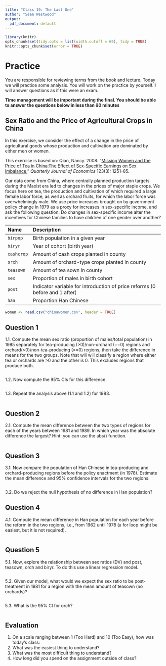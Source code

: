```yaml
---
title: "Class 19: The Last One"
author: "Sean Westwood"
output:
  pdf_document: default
---
```

```r
library(knitr)
opts_chunk$set(tidy.opts = list(width.cutoff = 60), tidy = TRUE)
knitr::opts_chunk$set(error = TRUE)
```

# Practice

You are responsible for reviewing terms from the book and lecture.  Today we will practice some analysis.  You will work on the practice by yourself.  I will answer questions as if this were an exam.

**Time management will be important during the final.  You should be able to answer the questions below in less than 60 minutes**

## Sex Ratio and the Price of Agricultural Crops in China


In this exercise, we consider the effect of a change in the price of agricultural goods whose production and cultivation are dominated by either men or women. 

This exercise is based on: Qian, Nancy. 2008. “[Missing Women and the Price of Tea in China:The Effect of Sex-Specific Earnings on Sex Imbalance.](http://dx.doi.org/10.1162/qjec.2008.123.3.1251)” *Quarterly Journal of Economics* 123(3): 1251–85. 

Our data come from China, where centrally planned production targets during the Maoist era led to changes in the prices of major staple crops. We focus here on tea, the production and cultivation of which required a large female labor force, as well as orchard fruits, for which the labor force was overwhelmingly male.  We use price increases brought on by government policy change in 1979 as a proxy for increases in sex-specific income, and ask the following question: Do changes in sex-specific income alter the incentives for Chinese families to have
children of one gender over another? 

 Name                Description
 ------------------- ---------------------------------------------------------
 `birpop`            Birth population in a given year
 `biryr`             Year of cohort (birth year)
 `cashcrop`          Amount of cash crops planted in county
 `orch`              Amount of orchard-type crops planted in county
 `teasown`           Amount of tea sown in county 
 `sex`               Proportion of males in birth cohort
 `post`              Indicator variable for introduction of price reforms (0 before and 1 after)
  `han`               Proportion Han Chinese

```r
women <- read.csv("chinawomen.csv", header = TRUE)
```


## Question 1

1.1. Compute the mean sex ratio (proportion of males/total population) in 1985 separately for tea-producing (>0)/non-orchard (==0) regions and orchard(>0)/non-tea-producing (==0) regions, then take the difference in means for the two groups.  Note that will will classify a region where either tea or orchards are >0 and the other is 0.  This excludes regions that produce both.

```r

```

1.2. Now compute the 95\% CIs for this difference.

```r

```

1.3. Repeat the analysis above (1.1 and 1.2) for 1983.

```r

```

## Question 2

2.1. Compute the mean difference between the two types of regions for each of the years between 1981 and 1989.  In which year was the absolute difference the largest? Hint: you can use the abs() function.

```r

```

## Question 3

3.1. Now compare the population of Han Chinese in tea-producing and orchard-producing regions before the policy enactment (in 1978). Estimate the mean difference and 95\% confidence intervals for the two regions. 

```r

```

3.2. Do we reject the null hypothesis of no difference in Han population?

## Question 4

4.1. Compute the mean difference in Han population for each year before the reform in the two regions, i.e., from 1962 until 1978 (a for loop might be easiest, but it is not required). 

```r

```

## Question 5

5.1. Now, explore the relationship between sex ratios (DV) and post, teasown, orch and biryr.  To do this use a linear regression model.

```r

```

5.2. Given our model, what would we expect the sex ratio to be post-treatment in 1981 for a region with the mean amount of teasown (no orchards)?

```r

```

5.3. What is the 95% CI for orch?

```r

```

## Evaluation

1. On a scale ranging between 1 (Too Hard) and 10 (Too Easy), how was today's class: 
2. What was the easiest thing to understand?
3. What was the most difficult thing to understand?
4. How long did you spend on the assignment outside of class?

